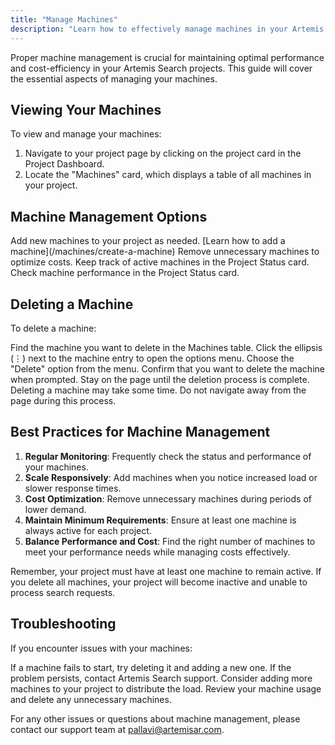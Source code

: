 ```yaml
---
title: "Manage Machines"
description: "Learn how to effectively manage machines in your Artemis Search project"
---
```


Proper machine management is crucial for maintaining optimal performance and cost-efficiency in your Artemis Search projects. This guide will cover the essential aspects of managing your machines.

## Viewing Your Machines

To view and manage your machines:

1. Navigate to your project page by clicking on the project card in the Project Dashboard.
2. Locate the "Machines" card, which displays a table of all machines in your project.

## Machine Management Options

<CardGroup cols={2}>
  <Card title="Add Machine" icon="plus">
    Add new machines to your project as needed. [Learn how to add a machine](/machines/create-a-machine)
  </Card>
  <Card title="Delete Machine" icon="trash">
    Remove unnecessary machines to optimize costs.
  </Card>
  <Card title="Monitor Status" icon="gauge">
    Keep track of active machines in the Project Status card.
  </Card>
  <Card title="View Performance" icon="chart-line">
    Check machine performance in the Project Status card.
  </Card>
</CardGroup>

## Deleting a Machine

To delete a machine:

<Steps>
  <Step title="Locate the Machine">
    Find the machine you want to delete in the Machines table.
  </Step>
  <Step title="Click the Options Menu">
    Click the ellipsis (⋮) next to the machine entry to open the options menu.
  </Step>
  <Step title="Select 'Delete'">
    Choose the "Delete" option from the menu.
  </Step>
  <Step title="Confirm Deletion">
    Confirm that you want to delete the machine when prompted.
  </Step>
  <Step title="Wait for Completion">
    Stay on the page until the deletion process is complete.
    <Warning>
    Deleting a machine may take some time. Do not navigate away from the page during this process.
    </Warning>
  </Step>
</Steps>

## Best Practices for Machine Management

1. **Regular Monitoring**: Frequently check the status and performance of your machines.
2. **Scale Responsively**: Add machines when you notice increased load or slower response times.
3. **Cost Optimization**: Remove unnecessary machines during periods of lower demand.
4. **Maintain Minimum Requirements**: Ensure at least one machine is always active for each project.
5. **Balance Performance and Cost**: Find the right number of machines to meet your performance needs while managing costs effectively.

<Tip>
Remember, your project must have at least one machine to remain active. If you delete all machines, your project will become inactive and unable to process search requests.
</Tip>

## Troubleshooting

If you encounter issues with your machines:

<AccordionGroup>
  <Accordion title="Machine Not Starting">
    If a machine fails to start, try deleting it and adding a new one. If the problem persists, contact Artemis Search support.
  </Accordion>
  <Accordion title="Slow Performance">
    Consider adding more machines to your project to distribute the load.
  </Accordion>
  <Accordion title="Unexpected Costs">
    Review your machine usage and delete any unnecessary machines.
  </Accordion>
</AccordionGroup>

For any other issues or questions about machine management, please contact our support team at [pallavi@artemisar.com](mailto:pallavi@artemisar.com).